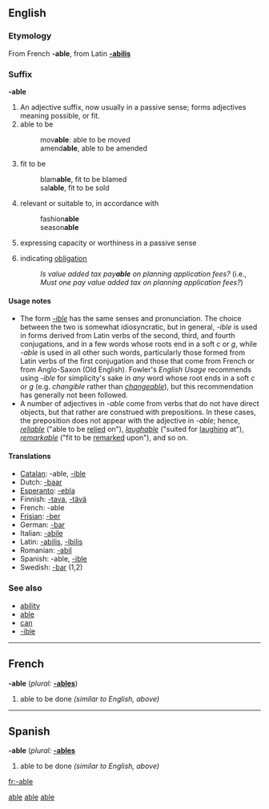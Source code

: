 {{see|able}}
==English==

===Etymology===
From French '''-able''', from Latin '''[[-abilis]]'''

===Suffix===
'''-able'''

# An adjective suffix, now usually in a passive sense; forms adjectives meaning possible, or fit.
# able to be
#:mov'''able''': able to be moved
#:amend'''able''', able to be amended
# fit to be
#:blam'''able''', fit to be blamed
#:sal'''able''', fit to be sold
# relevant or suitable to, in accordance with
#:fashion'''able'''
#:season'''able'''
# expressing capacity or worthiness in a passive sense
#{{rfv-sense}} indicating [[obligation]]
#:''Is value added tax pay'''able''' on planning application fees?'' (i.e., ''Must one pay value added tax on planning application fees?'')

====Usage notes====
*The form ''[[-ible]]'' has the same senses and pronunciation. The choice between the two is somewhat idiosyncratic, but in general, ''-ible'' is used in forms derived from Latin verbs of the second, third, and fourth conjugations, and in a few words whose roots end in a soft ''c'' or ''g'', while ''-able'' is used in all other such words, particularly those formed from Latin verbs of the first conjugation and those that come from French or from Anglo-Saxon (Old English). Fowler's ''English Usage'' recommends using ''-ible'' for simplicity's sake in ''any'' word whose root ends in a soft ''c'' or ''g'' (e.g. ''changible'' rather than ''[[changeable]]''), but this recommendation has generally not been followed.
*A number of adjectives in ''-able'' come from verbs that do not have direct objects, but that rather are construed with prepositions. In these cases, the preposition does not appear with the adjective in ''-able''; hence, ''[[reliable]]'' ("able to be [[rely|relied]] on"), ''[[laughable]]'' ("suited for [[laugh|laughing]] at"), ''[[remarkable]]'' ("fit to be [[remark|remarked]] upon"), and so on.

====Translations====
*[[Catalan]]: -able, [[-ible]]
*Dutch: [[-baar]]
*[[Esperanto]]: [[-ebla]]
*Finnish: [[-tava]], [[-tävä]]
*French: -able
*[[Frisian]]: [[-ber]]
*German: [[-bar]]
*Italian: [[-abile]]
*Latin: [[-abilis]], [[-ibilis]]
*Romanian: [[-abil]]
*Spanish: -able, [[-ible]]
*Swedish: [[-bar]] (1,2)

===See also===
*[[ability]]
*[[able]]
*[[can]]
*[[-ible]]

----
==French==
'''-able''' (''plural:'' '''[[-ables]]''')

# able to be done ''(similar to English, above)''

----

==Spanish==
'''-able''' (''plural:'' '''[[-ables]]'''

# able to be done ''(similar to English, above)''

[[Category:English suffixes|able]]
[[Category:French suffixes|able]]
[[Category:Spanish suffixes|able]]

[[fr:-able]]